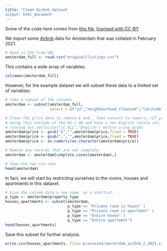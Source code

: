 ```yaml
---
title: "Clean Airbnb dataset
output: html_document
---
```


Some of the code here comes from [this file](https://github.com/alexsingleton/urban_analytics/blob/0bc0f23/04_Descriptive_statistics/P4_Descriptive_Statistics.Rmd),
[licensed with CC-BY](https://github.com/alexsingleton/urban_analytics/blob/0bc0f23/README.md).

We import some [Airbnb](http://insideairbnb.com/get-the-data.html) data for
Amsterdam that was collated in February 2021.

```r
# Read in CSV from URL
amsterdam_full <- read.csv("original/listings.csv")
```

This contains a wide array of variables:

```r
colnames(amsterdam_full)
```

However, for the example dataset we will subset these data to a limited set of
variables:

```r
# Take a subset of the columns.
amsterdam <- subset(amsterdam_full,
                    select = c("id","neighbourhood_cleansed","latitude","longitude","property_type","room_type","bedrooms","price","number_of_reviews"))

# Clean the price data to remove $ and , then convert to numeric (If you are
# doing this outside of the US / UK and have a non English locale set, try
# running Sys.setlocale("LC_ALL","English") before using gsub)
amsterdam$price <- gsub("$","",amsterdam$price,fixed = TRUE)
amsterdam$price <- gsub(",","",amsterdam$price,fixed = TRUE)
amsterdam$price <- as.numeric(as.character(amsterdam$price))

# Remove any records that are not complete
amsterdam <- amsterdam[complete.cases(amsterdam),]

# Show the top six rows
head(amsterdam)
```

In fact, we will start by restricting ourselves to the rooms, houses and
apartments in this dataset.

```r
# Give the column data a new name, as a shortcut.
p_type <- amsterdam$property_type
houses_apartments <- subset(amsterdam,
                            p_type == "Private room in house" |
                            p_type == "Private room in apartment" |
                            p_type == "Entire house" |
                            p_type == "Entire apartment")
head(houses_apartments)
```

Save this subset for further analysis.

```r
write.csv(houses_apartments, file='processed/amsterdam_airbnb_2_2021.csv')
```

